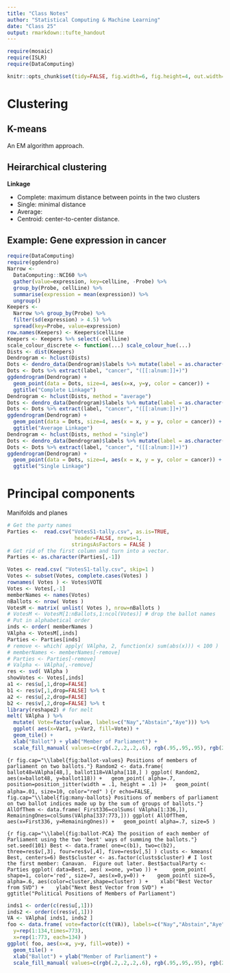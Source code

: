 ```yaml
---
title: "Class Notes"
author: "Statistical Computing & Machine Learning"
date: "Class 25"
output: rmarkdown::tufte_handout
---
```


```r
require(mosaic)
require(ISLR)
require(DataComputing)

knitr::opts_chunk$set(tidy=FALSE, fig.width=6, fig.height=4, out.width="5in")
```

# Clustering

## K-means

An EM algorithm approach.

## Heirarchical clustering

\includegraphics[width=\textwidth]{../ISL-Book-Figures/Chapter10/{10.9}.pdf}
\marginnote[-2cm]{Figure 10.9 from ISL}

\includegraphics[width=\textwidth]{../ISL-Book-Figures/Chapter10/{10.10}.pdf}
\marginnote[-2cm]{Figure 10.10 from ISL}

\includegraphics[width=\textwidth]{../ISL-Book-Figures/Chapter10/{10.11}.pdf}
\marginnote[-2cm]{Figure 10.11 from ISL}

\includegraphics[width=\textwidth]{../ISL-Book-Figures/Chapter10/{10.12}.pdf}
\marginnote[-2cm]{Figure 10.12 from ISL}

**Linkage**

* Complete: maximum distance between points in the two clusters
* Single: minimal distance
* Average:
* Centroid: center-to-center distance.

## Example: Gene expression in cancer

```r
require(DataComputing)
require(ggdendro)
Narrow <- 
  DataComputing::NCI60 %>%
  gather(value=expression, key=cellLine, -Probe) %>%
  group_by(Probe, cellLine) %>%
  summarise(expression = mean(expression)) %>% 
  ungroup()
Keepers <-
  Narrow %>% group_by(Probe) %>%
  filter(sd(expression) > 4.5) %>%
  spread(key=Probe, value=expression)
row.names(Keepers) <- Keepers$cellLine
Keepers <- Keepers %>% select(-cellLine)
scale_colour_discrete <- function(...) scale_colour_hue(...)
Dists <- dist(Keepers)
Dendrogram <- hclust(Dists)
Dots <- dendro_data(Dendrogram)$labels %>% mutate(label = as.character(label))
Dots <- Dots %>% extract(label, "cancer", "([[:alnum:]]+)")
ggdendrogram(Dendrogram) + 
  geom_point(data = Dots, size=4, aes(x=x, y=y, color = cancer)) +
  ggtitle("Complete Linkage")
Dendrogram <- hclust(Dists, method = "average")
Dots <- dendro_data(Dendrogram)$labels %>% mutate(label = as.character(label))
Dots <- Dots %>% extract(label, "cancer", "([[:alnum:]]+)")
ggdendrogram(Dendrogram) + 
  geom_point(data = Dots, size=4, aes(x = x, y = y, color = cancer)) +
  ggtitle("Average Linkage")
Dendrogram <- hclust(Dists, method = "single")
Dots <- dendro_data(Dendrogram)$labels %>% mutate(label = as.character(label))
Dots <- Dots %>% extract(label, "cancer", "([[:alnum:]]+)")
ggdendrogram(Dendrogram) + 
  geom_point(data = Dots, size=4, aes(x = x, y = y, color = cancer)) +
  ggtitle("Single Linkage")
```

# Principal components

Manifolds and planes

```r
# Get the party names
Parties <-  read.csv("VotesS1-tally.csv", as.is=TRUE, 
                      header=FALSE, nrows=1,
                     stringsAsFactors = FALSE )
# Get rid of the first column and turn into a vector.
Parties <- as.character(Parties[,-1])

Votes <- read.csv( "VotesS1-tally.csv", skip=1 )
Votes <- subset(Votes, complete.cases(Votes) )
rownames( Votes ) <- Votes$VOTE
Votes <- Votes[,-1]
memberNames <- names(Votes)
nBallots <- nrow( Votes )
VotesM <- matrix( unlist( Votes ), nrow=nBallots )
# VotesM <- VotesM[1:nBallots,1:ncol(Votes)] # drop the ballot names
# Put in alphabetical order
inds <- order( memberNames )
VAlpha <- VotesM[,inds]
Parties <- Parties[inds]
# remove <- which( apply( VAlpha, 2, function(x) sum(abs(x))) < 100 )
# memberNames <- memberNames[-remove]
# Parties <- Parties[-remove]
# Valpha <- VAlpha[,-remove]
res <- svd( VAlpha )
showVotes <- Votes[,inds]
a1 <- res$u[,1,drop=FALSE]
b1 <- res$v[,1,drop=FALSE] %>% t
a2 <- res$u[,2,drop=FALSE]
b2 <- res$v[,2,drop=FALSE] %>% t
library(reshape2) # for melt
melt( VAlpha ) %>% 
  mutate( Vote=factor(value, labels=c("Nay","Abstain","Aye"))) %>% 
  ggplot( aes(x=Var1, y=Var2, fill=Vote)) +
  geom_tile() +
  xlab("Ballot") + ylab("Member of Parliament") + 
  scale_fill_manual( values=c(rgb(.2,.2,.2,.6), rgb(.95,.95,.95), rgb(209/255,148/255,12/255)))
```

```{r fig.cap="\\label{fig:ballot-values} Positions of members of parliament on two ballots."}
Random2 <- data.frame( ballot48=VAlpha[48,], ballot118=VAlpha[118,] )
ggplot( Random2, aes(x=ballot48, y=ballot118)) +
  geom_point( alpha=.7, position=position_jitter(width = .1, height = .1) )+
  geom_point( alpha=.01, size=10, color="red" )
```
```{r echo=FALSE, fig.cap="\\label{fig:many-ballots} Positions of members of parliament on two ballot indices made up by the sum of groups of ballots."}
AllOfThem <- data.frame( First336=colSums( VAlpha[1:336,]), 
                         RemainingOnes=colSums(VAlpha[337:773,]))
ggplot( AllOfThem, aes(x=First336, y=RemainingOnes)) +
  geom_point( alpha=.7, size=5 )
```

```{r fig.cap="\\label{fig:ballot-PCA} The position of each member of Parliament using the two 'best' ways of summing the ballots."}
set.seed(101)
Best <- data.frame( one=c(b1), two=c(b2), three=res$v[,3], four=res$v[,4], five=res$v[,5] )
clusts <- kmeans( Best, centers=6)
Best$cluster <- as.factor(clusts$cluster)
# I lost the first member: Canavan.  Figure out later.
Best$actualParty <- Parties
ggplot( data=Best, aes( x=one, y=two )) +
    geom_point( shape=1, color='red', size=7, aes(x=0,y=0)) + 
  geom_point( size=5, alpha=.6, aes(color=cluster,shape=cluster) ) + 
  xlab("Best Vector from SVD") + 
  ylab("Next Best Vector from SVD") + 
  ggtitle("Political Positions of Members of Parliament")
```

```r
inds1 <- order(c(res$u[,1]))
inds2 <- order(c(res$v[,1]))
VA <- VAlpha[ inds1, inds2 ]
foo <- data.frame( vote=factor(c(t(VA)), labels=c("Nay","Abstain","Aye")), 
  y=rep(1:134,times=773),
  x=rep(1:773, each=134) )
ggplot( foo, aes(x=x, y=y, fill=vote)) +
  geom_tile() +
  xlab("Ballot") + ylab("Member of Parliament") + 
  scale_fill_manual( values=c(rgb(.2,.2,.2,.6), rgb(.95,.95,.95), rgb(209/255,148/255,12/255))) 
```